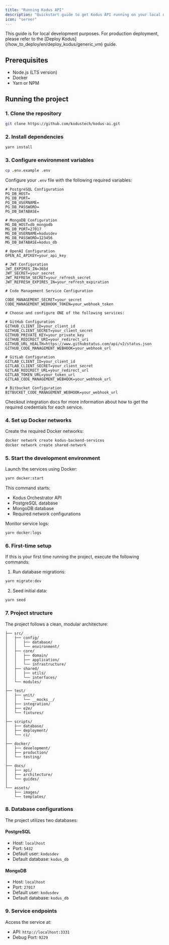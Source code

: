 ```yaml
---
title: "Running Kodus API"
description: "Quickstart guide to get Kodus API running on your local machine."
icon: "server"
---
```


<Note>
  This guide is for local development purposes. For production deployment,
  please refer to the [Deploy Kodus](/how_to_deploy/en/deploy_kodus/generic_vm)
  guide.
</Note>

## Prerequisites

- Node.js (LTS version)
- Docker
- Yarn or NPM

## Running the project

### 1. Clone the repository

```bash
git clone https://github.com/kodustech/kodus-ai.git
```

### 2. Install dependencies

```bash
yarn install
```

### 3. Configure environment variables

```bash
cp .env.example .env
```

Configure your `.env` file with the following required variables:

```env
# PostgreSQL Configuration
PG_DB_HOST=
PG_DB_PORT=
PG_DB_USERNAME=
PG_DB_PASSWORD=
PG_DB_DATABASE=

# MongoDB Configuration
MG_DB_HOST=db_mongodb
MG_DB_PORT=27017
MG_DB_USERNAME=kodusdev
MG_DB_PASSWORD=123456
MG_DB_DATABASE=kodus_db

# OpenAI Configuration
OPEN_AI_APIKEY=your_api_key

# JWT Configuration
JWT_EXPIRES_IN=365d
JWT_SECRET=your_secret
JWT_REFRESH_SECRET=your_refresh_secret
JWT_REFRESH_EXPIRES_IN=your_refresh_expiration

# Code Management Service Configuration

CODE_MANAGEMENT_SECRET=your_secret
CODE_MANAGEMENT_WEBHOOK_TOKEN=your_webhook_token

# Choose and configure ONE of the following services:

# GitHub Configuration
GITHUB_CLIENT_ID=your_client_id
GITHUB_CLIENT_SECRET=your_client_secret
GITHUB_PRIVATE_KEY=your_private_key
GITHUB_REDIRECT_URI=your_redirect_uri
GITHUB_URL_HEALTH=https://www.githubstatus.com/api/v2/status.json
GITHUB_CODE_MANAGEMENT_WEBHOOK=your_webhook_url

# GitLab Configuration
GITLAB_CLIENT_ID=your_client_id
GITLAB_CLIENT_SECRET=your_client_secret
GITLAB_REDIRECT_URL=your_redirect_url
GITLAB_TOKEN_URL=your_token_url
GITLAB_CODE_MANAGEMENT_WEBHOOK=your_webhook_url

# Bitbucket Configuration
BITBUCKET_CODE_MANAGEMENT_WEBHOOK=your_webhook_url

```

<Note>
  Checkout integration docs for more information about how to get the required
  credentials for each service.
</Note>

### 4. Set up Docker networks

Create the required Docker networks:

```bash
docker network create kodus-backend-services
docker network create shared-network
```

### 5. Start the development environment

Launch the services using Docker:

```bash
yarn docker:start
```

This command starts:

- Kodus Orchestrator API
- PostgreSQL database
- MongoDB database
- Required network configurations

Monitor service logs:

```bash
yarn docker:logs
```

### 6. First-time setup

If this is your first time running the project, execute the following commands:

1. Run database migrations:

```bash
yarn migrate:dev
```

2. Seed initial data:

```bash
yarn seed
```

### 7. Project structure

The project follows a clean, modular architecture:

```text
├── src/
│   ├── config/
│   │   ├── database/
│   │   └── environment/
│   ├── core/
│   │   ├── domain/
│   │   ├── application/
│   │   └── infrastructure/
│   ├── shared/
│   │   ├── utils/
│   │   └── interfaces/
│   └── modules/
│
├── test/
│   ├── unit/
│   │   └── __mocks__/
│   ├── integration/
│   ├── e2e/
│   └── fixtures/
│
├── scripts/
│   ├── database/
│   ├── deployment/
│   └── ci/
│
├── docker/
│   ├── development/
│   ├── production/
│   └── testing/
│
├── docs/
│   ├── api/
│   ├── architecture/
│   └── guides/
│
└── assets/
    ├── images/
    └── templates/
```

### 8. Database configurations

The project utilizes two databases:

#### PostgreSQL

- Host: `localhost`
- Port: `5432`
- Default user: `kodusdev`
- Default database: `kodus_db`

#### MongoDB

- Host: `localhost`
- Port: `27017`
- Default user: `kodusdev`
- Default database: `kodus_db`

### 9. Service endpoints

Access the service at:

- API: `http://localhost:3331`
- Debug Port: `9229`
